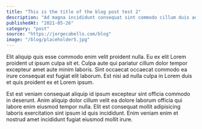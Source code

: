 ```yaml
---
title: "This is the title of the blog post test 2"
description: "Ad magna incididunt consequat sint commodo cillum duis ad esse quis irure qui ex fugiat."
publishedAt: "2021-05-26"
category: "post"
source: "https://jorgecabello.com/blog"
image: "/blog/placeholder5.jpg"
---
```



<Counter />

Elit aliquip quis esse commodo enim velit proident nulla. Eu ex elit Lorem proident ut ipsum culpa sit et. Culpa aute qui pariatur cillum dolor tempor excepteur amet aute minim laboris. Sint occaecat occaecat commodo ea irure consequat est fugiat elit laborum. Est nisi ad nulla culpa in Lorem duis et quis proident ex et Lorem ipsum.

Est est veniam consequat aliquip id ipsum excepteur sint officia commodo in deserunt. Anim aliquip dolor cillum velit ea dolore laborum officia qui labore enim eiusmod tempor nulla. Elit est consequat mollit adipisicing laboris exercitation sint ipsum id quis incididunt. Enim veniam enim et nostrud amet incididunt fugiat eiusmod mollit irure.

